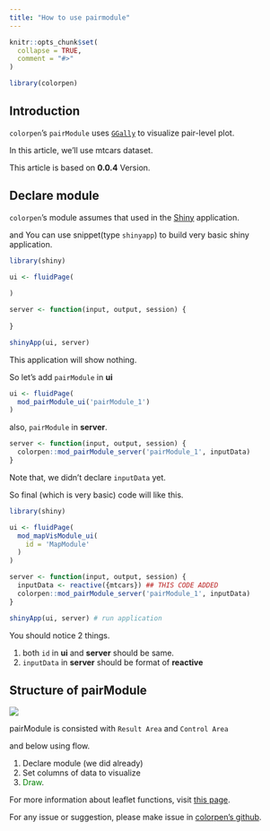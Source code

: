```yaml
---
title: "How to use pairmodule"
---
```


```r
knitr::opts_chunk$set(
  collapse = TRUE,
  comment = "#>"
)
```

```r
library(colorpen)
```

## Introduction

`colorpen`'s `pairModule` uses [`GGally`](https://ggobi.github.io/ggally/) to visualize pair-level plot.

In this article, we'll use mtcars dataset.

This article is based on **0.0.4** Version.

## Declare module

`colorpen`'s module assumes that used in the [Shiny](https://shiny.rstudio.com/) application.

and You can use snippet(type `shinyapp`) to build very basic shiny application.

``` r
library(shiny)

ui <- fluidPage(
 
)

server <- function(input, output, session) {
  
}

shinyApp(ui, server)
```

This application will show nothing.

So let's add `pairModule` in **ui**

``` r
ui <- fluidPage(
  mod_pairModule_ui('pairModule_1')
)
```

also, `pairModule` in **server**.

``` r
server <- function(input, output, session) {
  colorpen::mod_pairModule_server('pairModule_1', inputData)
}

```

Note that, we didn't declare `inputData` yet. 

So final (which is very basic) code will like this.

``` r
library(shiny)

ui <- fluidPage(
  mod_mapVisModule_ui(
    id = 'MapModule'
  )
)

server <- function(input, output, session) {
  inputData <- reactive({mtcars}) ## THIS CODE ADDED
  colorpen::mod_pairModule_server('pairModule_1', inputData)
}

shinyApp(ui, server) # run application
```

You should notice 2 things.

1.  both `id` in **ui** and **server** should be same.
2.  `inputData` in **server** should be format of **reactive**

## Structure of pairModule

<img src="image/pair_structure.png"/>

pairModule is consisted with `Result Area` and `Control Area`

and below using flow.

1.  Declare module (we did already)
2.  Set columns of data to visualize
3.  [Draw]{style="color:green"}.

For more information about leaflet functions, visit [this page](https://ggobi.github.io/ggally/).

For any issue or suggestion, please make issue in [colorpen's github](https://github.com/statgarten/colorpen/issues).
